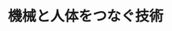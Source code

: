 ﻿---
title: "機械と人体をつなぐ技術"
category: "工学"
vol: "65"
interviewee: "八木 透"
url: ""
tags: []
pdf: "65-3-yagi.pdf"
facephoto: ""
career: ""
preface: "人は自身の体だけではなし得ない作業を機械に 行わせることで発展を遂げた。そして今、人は自 身の体を機械で補う技術を研究している。また、 人は機械を作ったが、機械は必ずしも人の思うよ うに動いているわけではない。人はより理想的な 機械操作を実現できるはずである。 この二つのテーマを解決するのが、八木研究室 で行われた、神経という電気的かつ生体的な回路 と機械を融合させるための神経インタフェースの 研究だ。八木先生に医用生体工学の成果と今後の 行方を伺った。"
---
